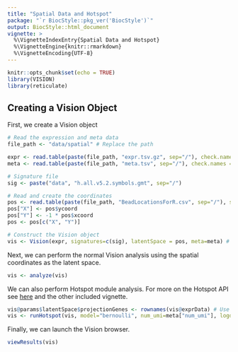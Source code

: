 ```yaml
---
title: "Spatial Data and Hotspot"
package: "`r BiocStyle::pkg_ver('BiocStyle')`"
output: BiocStyle::html_document
vignette: >
  %\VignetteIndexEntry{Spatial Data and Hotspot}
  %\VignetteEngine{knitr::rmarkdown}
  %\VignetteEncoding{UTF-8}
---
```



```r
knitr::opts_chunk$set(echo = TRUE)
library(VISION)
library(reticulate)
```

## Creating a Vision Object

First, we create a Vision object
```r
# Read the expression and meta data
file_path <- "data/spatial" # Replace the path

expr <- read.table(paste(file_path, "expr.tsv.gz", sep="/"), check.names = FALSE, sep = "\t")
meta <- read.table(paste(file_path, "meta.tsv", sep="/"), check.names = FALSE, sep = "\t", row.names = 1, header=TRUE)

# Signature file
sig <- paste("data", "h.all.v5.2.symbols.gmt", sep="/")

# Read and create the coordinates
pos <- read.table(paste(file_path, "BeadLocationsForR.csv", sep="/"), sep=",", check.names = FALSE, row.names=1, header=TRUE)
pos["X"] <- pos$ycoord
pos["Y"] <- -1 * pos$xcoord
pos <- pos[c("X", "Y")]

# Construct the Vision object
vis <- Vision(expr, signatures=c(sig), latentSpace = pos, meta=meta) # TODO add relevant signatures
```

Next, we can perform the normal Vision analysis using the spatial coordinates as the latent space.

``` r
vis <- analyze(vis)
```

We can also perform Hotspot module analysis. For more on the Hotspot API see [here](https://yoseflab.github.io/Hotspot/index.html) and the other included vignette.
```r
vis@params$latentSpace$projectionGenes <- rownames(vis@exprData) # Use all genes.
vis <- runHotspot(vis, model="bernoulli", num_umi=meta["num_umi"], logdata=FALSE)
```

Finally, we can launch the Vision browser.
```r
viewResults(vis)
```
